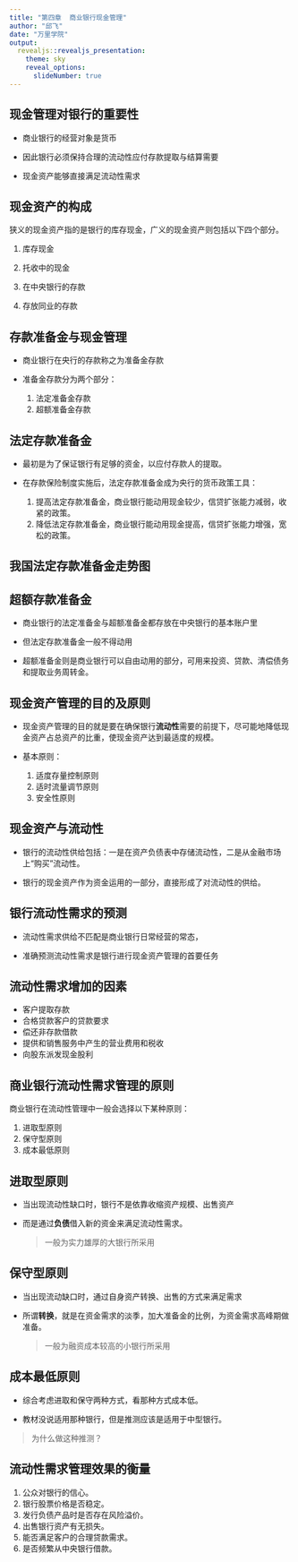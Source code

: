 ```yaml
---
title: "第四章  商业银行现金管理"
author: "邱飞"
date: "万里学院"
output:
  revealjs::revealjs_presentation:
    theme: sky
    reveal_options:
      slideNumber: true
---
```



## 现金管理对银行的重要性 ##

* 商业银行的经营对象是货币

* 因此银行必须保持合理的流动性应付存款提取与结算需要

* 现金资产能够直接满足流动性需求

## 现金资产的构成 ##

狭义的现金资产指的是银行的库存现金，广义的现金资产则包括以下四个部分。

1. 库存现金 

2. 托收中的现金 

3. 在中央银行的存款

4. 存放同业的存款

## 存款准备金与现金管理 ##

* 商业银行在央行的存款称之为准备金存款

* 准备金存款分为两个部分：
  1. 法定准备金存款
  2. 超额准备金存款

## 法定存款准备金 ##

* 最初是为了保证银行有足够的资金，以应付存款人的提取。

* 在存款保险制度实施后，法定存款准备金成为央行的货币政策工具：
   1. 提高法定存款准备金，商业银行能动用现金较少，信贷扩张能力减弱，收紧的政策。
   2. 降低法定存款准备金，商业银行能动用现金提高，信贷扩张能力增强，宽松的政策。


## 我国法定存款准备金走势图 ##



## 超额存款准备金 ##

* 商业银行的法定准备金与超额准备金都存放在中央银行的基本账户里

* 但法定存款准备金一般不得动用

* 超额准备金则是商业银行可以自由动用的部分，可用来投资、贷款、清偿债务和提取业务周转金。

## 现金资产管理的目的及原则  ##

* 现金资产管理的目的就是要在确保银行**流动性**需要的前提下，尽可能地降低现金资产占总资产的比重，使现金资产达到最适度的规模。

* 基本原则：
     1. 适度存量控制原则
     2. 适时流量调节原则
     3. 安全性原则

## 现金资产与流动性 ##

* 银行的流动性供给包括：一是在资产负债表中存储流动性，二是从金融市场上“购买”流动性。


* 银行的现金资产作为资金运用的一部分，直接形成了对流动性的供给。

## 银行流动性需求的预测 ##

* 流动性需求供给不匹配是商业银行日常经营的常态，

* 准确预测流动性需求是银行进行现金资产管理的首要任务

## 流动性需求增加的因素  ##

* 客户提取存款
* 合格贷款客户的贷款要求
* 偿还非存款借款
* 提供和销售服务中产生的营业费用和税收
* 向股东派发现金股利 


## 商业银行流动性需求管理的原则 ##

商业银行在流动性管理中一般会选择以下某种原则：

1. 进取型原则
2. 保守型原则
3. 成本最低原则

## 进取型原则 ##

* 当出现流动性缺口时，银行不是依靠收缩资产规模、出售资产

* 而是通过**负债**借入新的资金来满足流动性需求。

    > 一般为实力雄厚的大银行所采用

## 保守型原则 ##

* 当出现流动缺口时，通过自身资产转换、出售的方式来满足需求

* 所谓**转换**，就是在资金需求的淡季，加大准备金的比例，为资金需求高峰期做准备。

	> 一般为融资成本较高的小银行所采用

## 成本最低原则 ##

* 综合考虑进取和保守两种方式，看那种方式成本低。

* 教材没说适用那种银行，但是推测应该是适用于中型银行。

> 为什么做这种推测？

## 流动性需求管理效果的衡量 ##

1. 公众对银行的信心。
2. 银行股票价格是否稳定。
3. 发行负债产品时是否存在风险溢价。
4. 出售银行资产有无损失。
5. 能否满足客户的合理贷款需求。
6. 是否频繁从中央银行借款。



